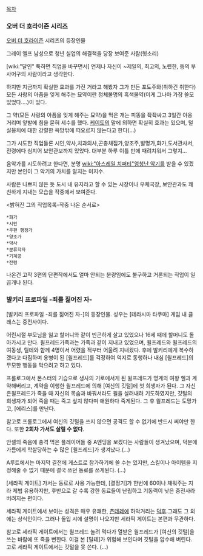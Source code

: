 [[목차]]


=== 오버 더 호라이즌 시리즈 ===
[[오버 더 호라이즌]] 시리즈의 등장인물

그레이 엘프 남성으로 청년 실업의 해결책을 당장 보여준 사람(헛소리)

[wiki:"달인" 툭하면 직업을 바꾸면서] 언제나 자신이 ~제일의, 최고의, 노련한, 등의 부사어구의 사람이라고 생각한다.

하지만 지금까지 확실한 효과를 가진 거라고 해봤자 그가 만든 포도주와(취하긴 취한다) 모든 사랑의 아픔을 잊게 해주는 묘약이란 정체불명의 흑색물약(이게 그나마 가장 쓸모있었다....)이 있다.

그 약(모든 사랑의 아픔을 잊게 해주는 묘약)을 먹은 개는 피똥을 좍좍싸고 3일간 야옹거리며 앞발에 침을 묻혀 세수를 했다.
[[케이토]]의 말에 의하면 확실히 효과는 있으며, 털실뭉치에 대한 강렬한 욕망밖에 떠오르지 않는다고 한다(...)

그가 시도한 직업들론 시인,약사,치과의사,곤충채집가,양조주,발명가,화가,도서관사서,전령에다 심지어 보안관보까지 있었다. 대부분 하루 이틀 만에 때려치워서 그렇지...

음악가를 시도하려고 한다면, 분명 [[wiki:"아스레일 치퍼티"엄청난 악기]]를 받을 수 있겠지만 본인이 그 악기의 가치를 알지는 미지수.

사람은 나쁘지 않은 듯 도시 내 유지라고 할 수 있는 시장이나 우체국장, 보안관과도 꽤 친하게 지내는 모습을 작중에서 보여준다.

<밝혀진 그의 직업목록-작중 나온 순서로>

 *화가
 *시인
 *우편 행정가
 *양조가
 *약사
 *분류학자
 *기계공
 *전령

나온건 고작 3편의 단편작에서도 얼마 안되는 분량임에도 불구하고 거론되는 직업이 일곱개나 된다.

=== 발키리 프로파일 -죄를 짊어진 자- ===
[발키리 프로파일 -죄를 짊어진 자-]의 등장인물. 성우는 [테라시마 타쿠마] 게임 내 클래스는 중전사이다.

어린시절 부모님을 잃고 할머니와 같이 빈곤하게 살고 있었으나 16세 때에 할머니도 돌아가시고 만다. 윌프레드가족과는 가족과 같이 지내고 있었으며, 윌프레드와 윌프레드의 여동생, 틸테와 함께 4명이서 어렸을 적부터 어울려 지내왔다. 
후에 발키리에게 복수하겠다고 다짐하며 용병이 된 [윌프레드]를 걱정하여 억지로 동행하나 내심 [윌프레드]의 무모한 행동을 막으려고 하고 있다.

프롤로그에서 몬스터의 기습으로 생사의 기로에서게 된 윌프레드가 명계의 여왕 헬과 계약해버리고, 계약을 이행한 윌프레드에 의해 [여신의 깃털]에 첫 희생자가 된다. 그 자신은윌프레드가 죽을 때 자신의 목숨과 바꿔서라도 윌을 살려내려 기도하였지만, 깃털의 희생자가 되어 죽을 때는 죽고 싶지 않다며 애원하다 죽게된다. 그 후 윌프레드는 도망가고, [에리스]를 만난다. 

참고로 프롤로그에서 여신의 깃털을 쓰지 않으면 공격도 할 수 없기에 반드시 써야만 한다. 또한 '''2회차 가서도 살릴 수 없다'''.

안셀의 죽음에 충격 먹은 플레이어들 중 A엔딩을 보겠다는 사람들이 생겨났으며, 덕분에 가름에게 학살당하는 수 많은 [윌프레드]가 생겨났다.(…)

A루트에서는 마지막 결전에 게스트로 참가하기에 쓸 수는 있지만, 스킬이나 아이템을 지정해줄 수 없기 때문에 결국 쓰던 동료를 쓰게된다. (…)

[세라픽 게이트] 가서는 동료로 사용 가능한데, [결정기]가 한번에 60이나 채워주는 지라 제법 유용하지만, 후반으로 갈 수록 강한 동료들이 난립하고 기동력이 낮은 중전사라 버려지는 편이다. 

세라픽 게이트에서 보이는 성격은 매우 유쾌한, [[츤데레]]에 하악거리는 [[덕후]].그래도 그 외에는 상식인이다. 그러나 돌입 시에 설명이 나오지만 세라픽 게이트는 본편과 무관하다. 

참고로 세라픽 게이트에서는 윌프레드 놀려 먹다가 열받은 윌프레드가 [여신의 깃털]을 쓰는 바람에 또 죽을 뻔한다. 이걸 본 [틸테]가 위험해 보인다며 깃털을 압수해 버린다. 고로 세라픽 게이트에서는 깃털을 못 쓴다. (…)
